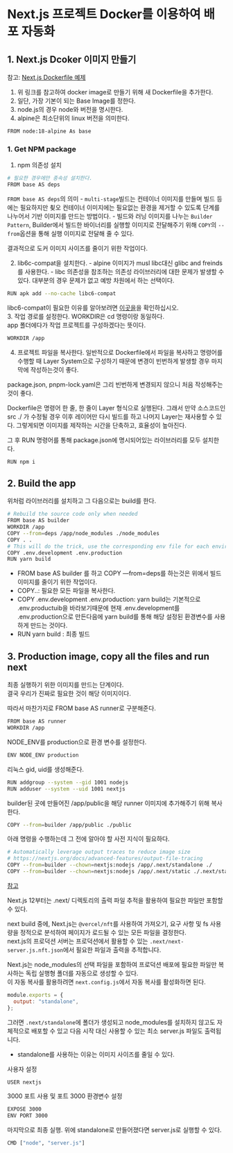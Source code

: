 # Next.js 프로젝트 Docker를 이용하여 배포 자동화

## 1. Next.js Dcoker 이미지 만들기

참고: [Next.js Dockerfile 예제](https://github.com/vercel/next.js/blob/canary/examples/with-docker/Dockerfile)

1. 위 링크를 참고하여 docker image로 만들기 위해 새 Dockerfile을 추가한다.
2. 일단, 가장 기본이 되는 Base Image를 정한다.
3. node.js의 경우 node와 버전을 명시한다.
4. alpine은 최소단위의 linux 버전을 의미한다.

```sh
FROM node:18-alpine As base
```

### 1. Get NPM package

1. npm 의존성 설치

```sh
# 필요한 경우에만 종속성 설치한다.
FROM base AS deps
```

`FROM base AS deps`의 의미 - `multi-stage`빌드는 컨테이너 이미지를 만들며 빌드 등에는 필요하지만 쵲오 컨테이너 이미지에는 필요없는 환경을 제거할 수 있도록 단계를 나누어서 기반 이미지를 만드는 방법이다. - 빌드와 러닝 이미지를 나누는 `Builder Pattern`, Builder에서 빌드한 바이너리를 실행할 이미지로 전달해주기 위해 `COPY`의 `--from`옵션을 통해 실행 이미지로 전달해 줄 수 있다.

<Callout type="default">
  결과적으로 도커 이미지 사이즈를 줄이기 위한 작업이다.
</Callout>

2. lib6c-compat을 설치한다. - alpine 이미지가 musl libc대신 glibc and freinds를 사용한다. - libc 의존성을 참조하는 의존성 라이브러리에 대한 문제가 발생할 수 있다.
   대부분의 경우 문제가 없고 예방 차원에서 하는 선택이다.

```sh
RUN apk add --no-cache libc6-compat
```

libc6-compat이 필요한 이유를 알아보려면 [이곳을](https://github.com/nodejs/docker-node/tree/b4117f9333da4138b03a546ec926ef50a31506c3#nodealpine)을 확인하십시오.  
3. 작업 경로를 설정한다.
WORKDIR은 cd 명령이랑 동일하다.  
 app 폴더에다가 작업 프로젝트를 구성하겠다는 뜻이다.

```sh
WORKDIR /app
```

4. 프로젝트 파일을 복사한다.
   일반적으로 Dockerfile에서 파일을 복사하고 명령어를 수행할 때 Layer System으로 구성하기 때문에 변경이 빈번하게 발생할 경우 마지막에 작성하는것이 좋다.

package.json, pnpm-lock.yaml은 그리 빈번하게 변경되지 않으니 처음 작성해주는 것이 좋다.

<Callout type="info">
  Dockerfile은 명령어 한 줄, 한 줄이 Layer 형식으로 실행된다. 그래서 만약
  소스코드인 src ./ 가 수정될 경우 이후 레이어만 다시 빌드를 하고 나머지 Layer는
  재사용할 수 있다. 그렇게되면 이미지를 제작하는 시간을 단축하고, 효율성이
  높아진다.
</Callout>

그 후 RUN 명령어를 통해 package.json에 명시되어있는 라이브러리를 모두 설치한다.

```sh
RUN npm i
```

## 2. Build the app

위처럼 라이브러리를 설치하고 그 다음으로는 build를 한다.

```sh
# Rebuild the source code only when needed
FROM base AS builder
WORKDIR /app
COPY --from=deps /app/node_modules ./node_modules
COPY . .
# This will do the trick, use the corresponding env file for each environment.
COPY .env.development .env.production
RUN yarn build
```

- FROM base AS builder 를 하고 COPY —from=deps를 하는것은 위에서 빌드 이미지를 줄이기 위한 작업이다.
- COPY..: 필요한 모든 파일을 복사한다.
- COPY .env.development .env.production: yarn build는 기본적으로 .env.productuib을 바라보기때문에 현재 .env.development를 .env.production으로 만든다음에 yarn build를 통해 해당 설정된 환경변수를 사용하게 만드는 것이다.
- RUN yarn build : 최종 빌드

## 3. Production image, copy all the files and run next

최종 실행하기 위한 이미지를 만드는 단계이다.  
결국 우리가 진짜로 필요한 것이 해당 이미지이다.

따라서 마찬가지로 FROM base AS runner로 구분해준다.

```sh
FROM base AS runner
WORKDIR /app
```

NODE_ENV를 production으로 환경 변수를 설정한다.

```sh
ENV NODE_ENV production
```

리눅스 gid, uid를 생성해준다.

```sh
RUN addgroup --system --gid 1001 nodejs
RUN adduser --system --uid 1001 nextjs
```

builder된 곳에 만들어진 /app/public을 해당 runner 이미지에 추가해주기 위해 복사한다.

```sh
COPY --from=builder /app/public ./public
```

아래 명령을 수행하는데 그 전에 알아야 할 사전 지식이 필요하다.

```sh
# Automatically leverage output traces to reduce image size
# https://nextjs.org/docs/advanced-features/output-file-tracing
COPY --from=builder --chown=nextjs:nodejs /app/.next/standalone ./
COPY --from=builder --chown=nextjs:nodejs /app/.next/static ./.next/static
```

[참고](https://nextjs.org/docs/pages/api-reference/next-config-js/output)

Next.js 12부터는 .next/ 디렉토리의 출력 파일 추적을 활용하여 필요한 파일만 포함할 수 있다.

next build 중에, Next.js는 `@vercel/nft`를 사용하여 가져오기, 요구 사항 및 fs 사용량을 정적으로 분석하여 페이지가 로드될 수 있는 모든 파일을 결정한다.  
next.js의 프로덕션 서버는 프로덕션에서 활용할 수 있는 `.next/next-server.js.nft.json`에서 필요한 파일과 출력을 추적합니다.

Next.js는 node_modules의 선택 파일을 포함하여 프로덕션 배포에 필요한 파일만 복사하는 독립 실행형 폴더를 자동으로 생성할 수 있다.  
이 자동 복사를 활용하려면 `next.config.js`에서 자동 복사를 활성화하면 된다.

```js
module.exports = {
  output: "standalone",
};
```

그러면 `.next/standalone`에 폴더가 생성되고 node_modules를 설치하지 않고도 자체적으로 배포할 수 있고 다음 시작 대신 사용할 수 있는 최소 server.js 파일도 출력됩니다.

- standalone를 사용하는 이유는 이미지 사이즈를 줄일 수 있다.

사용자 설정

```sh
USER nextjs
```

3000 포트 사용 및 포트 3000 환경변수 설정

```sh
EXPOSE 3000
ENV PORT 3000
```

마지막으로 최종 실행. 위에 standalone로 만들어졌다면 server.js로 실행할 수 있다.

```sh
CMD ["node", "server.js"]
```
